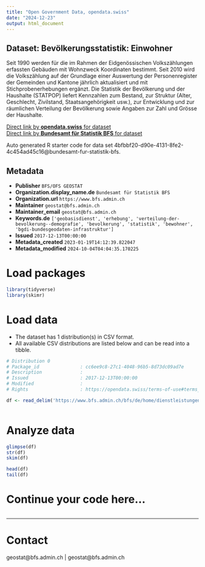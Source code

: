 ```yaml
---
title: "Open Government Data, opendata.swiss"
date: "2024-12-23"
output: html_document
---
```


## Dataset: Bevölkerungsstatistik: Einwohner

Seit 1990 werden für die im Rahmen der Eidgenössischen Volkszählungen erfassten Gebäuden mit Wohnzweck Koordinaten bestimmt. Seit 2010 wird die Volkszählung auf der Grundlage einer Auswertung der Personenregister der Gemeinden und Kantone jährlich aktualisiert und mit Stichprobenerhebungen ergänzt. Die Statistik der Bevölkerung und der Haushalte (STATPOP) liefert Kennzahlen zum Bestand, zur Struktur (Alter, Geschlecht, Zivilstand, Staatsangehörigkeit usw.), zur Entwicklung und zur räumlichen Verteilung der Bevölkerung sowie Angaben zur Zahl und Grösse der Haushalte.

[Direct link by **opendata.swiss** for dataset](https://opendata.swiss/de/dataset/bevolkerungsstatistik-einwohner)<br>
[Direct link by **Bundesamt für Statistik BFS** for dataset](https://www.bfs.admin.ch/bfs/de/home/dienstleistungen/geostat/geodaten-bundesstatistik/gebaeude-wohnungen-haushalte-personen/bevoelkerung-haushalte-ab-2010.assetdetail.32266058.html)

Auto generated R starter code for data set 4bfbbf20-d90e-4131-8fe2-4c454ad45c16@bundesamt-fur-statistik-bfs.

## Metadata

- **Publisher** `BFS/OFS GEOSTAT`
- **Organization.display_name.de** `Bundesamt für Statistik BFS`
- **Organization.url** `https://www.bfs.admin.ch`
- **Maintainer** `geostat@bfs.admin.ch`
- **Maintainer_email** `geostat@bfs.admin.ch`
- **Keywords.de** `['geobasisdienst', 'erhebung', 'verteilung-der-bevolkerung--demografie', 'bevolkerung', 'statistik', 'bewohner', 'bgdi-bundesgeodaten-infrastruktur']`
- **Issued** `2017-12-13T00:00:00`
- **Metadata_created** `2023-01-19T14:12:39.822047`
- **Metadata_modified** `2024-10-04T04:04:35.170225`


# Load packages

```r

library(tidyverse)
library(skimr)

```

# Load data

-   The dataset has 1 distribution(s) in CSV format.
-   All available CSV distributions are listed below and can be read into a tibble.

```r

# Distribution 0
# Package_id               : cc6ee9c8-27c1-4048-96b5-8d73dc09ad7e
# Description              : 
# Issued                   : 2017-12-13T00:00:00
# Modified                 : 
# Rights                   : https://opendata.swiss/terms-of-use#terms_by_ask

df <- read_delim('https://www.bfs.admin.ch/bfs/de/home/dienstleistungen/geostat/geodaten-bundesstatistik/gebaeude-wohnungen-haushalte-personen/bevoelkerung-haushalte-ab-2010.assetdetail.32266057.html')



```

# Analyze data

```r

glimpse(df)
str(df)
skim(df)

head(df)
tail(df)

```

# Continue your code here...

```r

```

------------------------------------------------------------------------

# Contact

geostat@bfs.admin.ch | geostat@bfs.admin.ch
